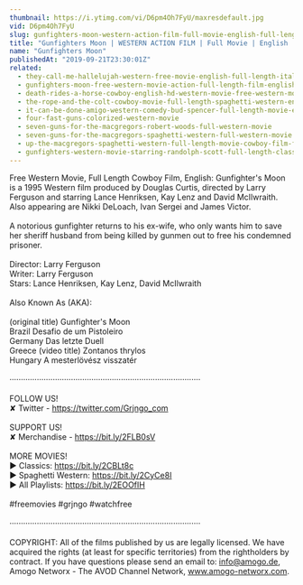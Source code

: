 ```yaml
---
thumbnail: https://i.ytimg.com/vi/D6pm4Oh7FyU/maxresdefault.jpg
vid: D6pm4Oh7FyU
slug: gunfighters-moon-western-action-film-full-movie-english-full-length-film-hd-1080p
title: "Gunfighters Moon | WESTERN ACTION FILM | Full Movie | English | Full Length Film | HD 1080p"
name: "Gunfighters Moon"
publishedAt: "2019-09-21T23:30:01Z"
related:
  - they-call-me-hallelujah-western-free-movie-english-full-length-italian-western-feature-film
  - gunfighters-moon-free-western-movie-action-full-length-film-english
  - death-rides-a-horse-cowboy-english-hd-western-movie-free-western-movies
  - the-rope-and-the-colt-cowboy-movie-full-length-spaghetti-western-english-free-full-westerns
  - it-can-be-done-amigo-western-comedy-bud-spencer-full-length-movie-english-free-full-movies
  - four-fast-guns-colorized-western-movie
  - seven-guns-for-the-macgregors-robert-woods-full-western-movie
  - seven-guns-for-the-macgregors-spaghetti-western-full-western-movie
  - up-the-macgregors-spaghetti-western-full-length-movie-cowboy-film-free-western-movie
  - gunfighters-western-movie-starring-randolph-scott-full-length-classic-feature-film-english
---
```


Free Western Movie, Full Length Cowboy Film, English: Gunfighter's Moon is a 1995 Western film produced by Douglas Curtis, directed by Larry Ferguson and starring Lance Henriksen, Kay Lenz and David McIlwraith. Also appearing are Nikki DeLoach, Ivan Sergei and James Victor.<br />
<br />
A notorious gunfighter returns to his ex-wife, who only wants him to save her sheriff husband from being killed by gunmen out to free his condemned prisoner.<br />
<br />
Director: Larry Ferguson<br />
Writer: Larry Ferguson<br />
Stars: Lance Henriksen, Kay Lenz, David McIlwraith<br />
<br />
Also Known As (AKA):<br />
<br />
(original title) Gunfighter's Moon<br />
Brazil Desafio de um Pistoleiro<br />
Germany Das letzte Duell<br />
Greece (video title) Zontanos thrylos<br />
Hungary A mesterlövész visszatér<br />
<br />
····················································································<br />
<br />
FOLLOW US!<br />
✘ Twitter - https://twitter.com/Grjngo_com<br />
<br />
SUPPORT US!<br />
✘ Merchandise - https://bit.ly/2FLB0sV<br />
<br />
MORE MOVIES! <br />
► Classics: https://bit.ly/2CBLt8c <br />
► Spaghetti Western: https://bit.ly/2CyCe8I <br />
► All Playlists: https://bit.ly/2EOOfIH <br />
<br />
#freemovies #grjngo #watchfree<br />
<br />
····················································································<br />
<br />
COPYRIGHT: All of the films published by us are legally licensed. We have acquired the rights (at least for specific territories) from the rightholders by contract. If you have questions please send an email to: info@amogo.de, Amogo Networx - The AVOD Channel Network, www.amogo-networx.com.